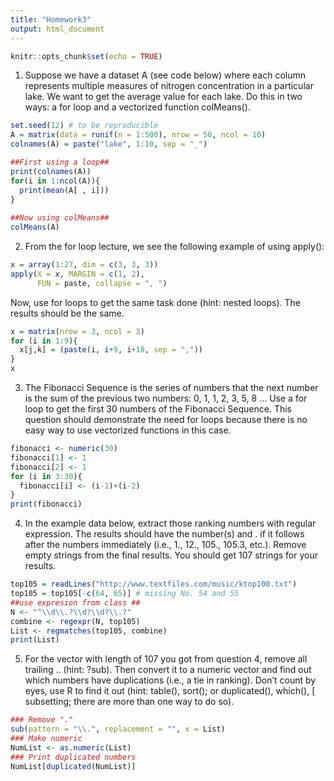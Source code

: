 ```yaml
---
title: "Homework3"
output: html_document
---
```


```r
knitr::opts_chunk$set(echo = TRUE)
```

1. Suppose we have a dataset A (see code below) where each column represents multiple measures of nitrogen concentration in a particular lake. We want to get the average value for each lake. Do this in two ways: a for loop and a vectorized function colMeans().
```r
set.seed(12) # to be reproducible
A = matrix(data = runif(n = 1:500), nrow = 50, ncol = 10)
colnames(A) = paste("lake", 1:10, sep = "_")

##First using a loop##
print(colnames(A))
for(i in 1:ncol(A)){
  print(mean(A[ , i]))
} 
 
##Now using colMeans##
colMeans(A)
```

2. From the for loop lecture, we see the following example of using apply():
```r
x = array(1:27, dim = c(3, 3, 3))
apply(X = x, MARGIN = c(1, 2), 
      FUN = paste, collapse = ", ")
```
Now, use for loops to get the same task done (hint: nested loops). The results should be the same.
```r
x = matrix(nrow = 3, ncol = 3)
for (i in 1:9){
  x[j,k] = (paste(i, i+9, i+18, sep = ","))
}
x
```

3. The Fibonacci Sequence is the series of numbers that the next number is the sum of the previous two numbers: 0, 1, 1, 2, 3, 5, 8 … Use a for loop to get the first 30 numbers of the Fibonacci Sequence. This question should demonstrate the need for loops because there is no easy way to use vectorized functions in this case.
```r

fibonacci <- numeric(30)
fibonacci[1] <- 1
fibonacci[2] <- 1
for (i in 3:30){
  fibonacci[i] <- (i-1)+(i-2)
}
print(fibonacci) 

```

4. In the example data below, extract those ranking numbers with regular expression. The results should have the number(s) and . if it follows after the numbers immediately (i.e., 1., 12., 105., 105.3, etc.). Remove empty strings from the final results. You should get 107 strings for your results.
```r
top105 = readLines("http://www.textfiles.com/music/ktop100.txt")
top105 = top105[-c(64, 65)] # missing No. 54 and 55
##use expresion from class ##
N <- "^\\d\\.?\\d?\\d?\\.?"
combine <- regexpr(N, top105)
List <- regmatches(top105, combine)
print(List)
```

5. For the vector with length of 107 you got from question 4, remove all trailing .. (hint: ?sub). Then convert it to a numeric vector and find out which numbers have duplications (i.e., a tie in ranking). Don’t count by eyes, use R to find it out (hint: table(), sort(); or duplicated(), which(), [ subsetting; there are more than one way to do so).
```r
### Remove "."
sub(pattern = "\\.", replacement = "", x = List)
### Make numeric
NumList <- as.numeric(List)
### Print duplicated numbers
NumList[duplicated(NumList)]
```

